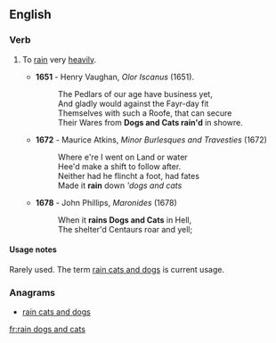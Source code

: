 ==English==

===Verb===
{{head|en|verb|head=[[rain]] [[dogs]] and [[cats]]}}

# {{idiomatic|dated}} To [[rain]] very [[heavily]].
#* '''1651''' - Henry Vaughan, ''Olor Iscanus'' (1651).
#*: The Pedlars of our age have business yet,
#*: And gladly would against the Fayr-day fit
#*: Themselves with such a Roofe, that can secure
#*: Their Wares from '''Dogs and Cats rain'd''' in showre.
#* '''1672''' - Maurice Atkins, ''Minor Burlesques and Travesties'' (1672)
#*: Where e're I went on Land or water
#*: Hee'd make a shift to follow after.
#*: Neither had he flincht a foot, had fates
#*: Made it '''rain''' down '''dogs and cats''
#* '''1678''' - John Phillips, ''Maronides'' (1678)
#*: When it '''rains Dogs and Cats''' in Hell,
#*: The shelter'd Centaurs roar and yell;

====Usage notes====
Rarely used. The term [[rain cats and dogs]] is current usage.

===Anagrams===
* [[rain cats and dogs#English|rain cats and dogs]]

[[fr:rain dogs and cats]]
